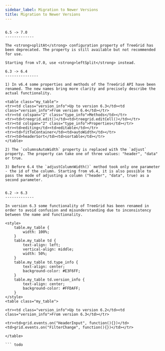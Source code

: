 ```yaml
---
sidebar_label: Migration to Newer Versions
title: Migration to Newer Versions
---          
```


``` todo

6.5 -> 7.0
-------------

The <strong>splitAt</strong> configuration property of TreeGrid has been deprecated. The property is still available but not recommended for use.

Starting from v7.0, use <strong>leftSplit</strong> instead.

6.3 -> 6.4 
---------------

1) In v6.4 some properties and methods of the TreeGrid API have been renamed. The new names bring more clarity and precisely describe the actual functionality.

<table class="my_table">
<tr><td class="version_info">Up to version 6.3</td><td class="version_info">From version 6.4</td></tr>
<tr><td colspan="2" class="type_info">Methods</td></tr>
<tr><td>treegrid.edit()</td><td>treegrid.editCell()</td></tr>
<tr><td colspan="2" class="type_info">Properties</td></tr>
<tr><td>editing</td><td>editable</td></tr>
<tr><td>fitToContainer</td><td>autoWidth</td></tr>
<tr><td>headerSort</td><td>sortable</td></tr>
</table>

2) The `columnsAutoWidth` property is replaced with the `adjust` property. The property can take one of three values: "header", "data" or true.

3) Before 6.4 the `adjustColumnWidth()` method took only one parameter - the id of the column. Starting from v6.4, it is also possible to pass the mode of adjusting a column ("header", "data", true) as a second parameter.


6.2 -> 6.3
-------------

In version 6.3 some functionality of TreeGrid has been renamed in order to avoid confusion and misunderstanding due to inconsistency between the name and functionality. 

<style>
	table.my_table {
		width: 100%;
	}
	table.my_table td {
		text-align: left;
		vertical-align: middle;
		width: 50%;
	}
	table.my_table td.type_info {
		text-align: center;
        background-color: #E3F6FF;
	}
	table.my_table td.version_info {
		text-align: center;
        background-color: #FFDAFF;
	}
</style>
<table class="my_table">

<tr><td class="version_info">Up to version 6.2</td><td class="version_info">From version 6.3</td></tr>

<tr><td>grid.events.on("HeaderInput", function(){})</td><td>grid.events.on("FilterChange", function(){})</td></tr>

</table>

``` todo